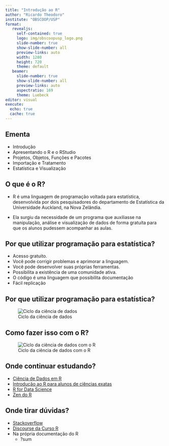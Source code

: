 ```yaml
---
title: "Introdução ao R"
author: "Ricardo Theodoro"
institute: "OBSCOOP/USP"
format: 
   revealjs:
     self-contained: true
     logo: img/obscoopusp_logo.png
     slide-number: true
     show-slide-number: all
     preview-links: auto
     width: 1280
     height: 720
     theme: default
   beamer:
     slide-number: true
     show-slide-number: all
     preview-links: auto
     aspectratio: 169
     theme: Luebeck
editor: visual
execute:
  echo: true
  cache: true
---
```


## Ementa

-   Introdução
-   Apresentando o R e o RStudio
-   Projetos, Objetos, Funções e Pacotes
-   Importação e Tratamento\
-   Estatística e Visualização

## O que é o R?

-   R é uma linguagem de programação voltada para estatística, desenvolvida por dois pesquisadores do departamento de Estatística da Universidade Auckland, na Nova Zelândia.

-   Ela surgiu da necessidade de um programa que auxiliasse na manipulação, análise e visualização de dados de forma gratuíta para que os alunos pudessem acompanhar as aulas.

## Por que utilizar programação para estatística?

-   Acesso gratuito.
-   Você pode corrigir problemas e aprimorar a linguagem.
-   Você pode desenvolver suas próprias ferramentas.
-   Possibilita a existência de uma comunidade ativa.
-   O código é uma linguagem que possibilita documentação
-   Fácil replicação

## Por que utilizar programação para estatística?

![Ciclo da ciência de dados](img/ds.png)

## Como fazer isso com o R?

![Ciclo da ciência de dados com o R](img/dsr.png)

## Onde continuar estudando?

-   [Ciência de Dados em R](https://livro.curso-r.com/)
-   [Introdução ao R para alunos de ciências exatas](https://bookdown.org/matheusogonzaga/apostila_r2/)
-   [R for Data Science](https://r4ds.had.co.nz/)
-   [Zen do R](https://curso-r.github.io/zen-do-r/index.html)

## Onde tirar dúvidas?

-   [Stackoverflow](https://pt.stackoverflow.com/)
-   [Discourse da Curso R](https://discourse.curso-r.com/)
-   Na própria documentação do R
    -   ?sum
